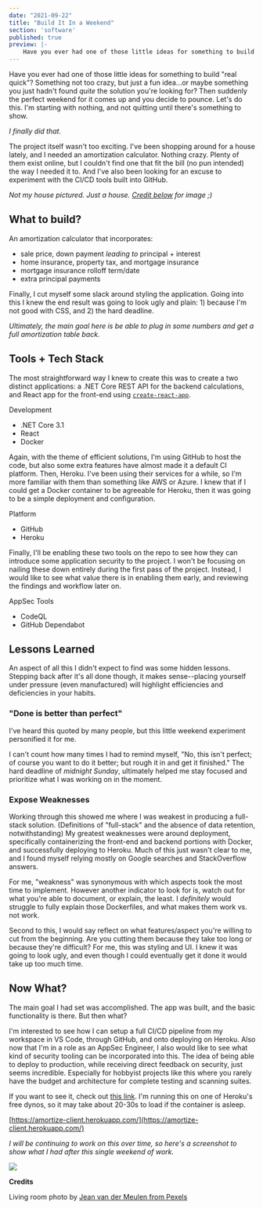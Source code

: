 ```yaml
---
date: "2021-09-22"
title: "Build It In a Weekend"
section: 'software'
published: true
preview: |-
    Have you ever had one of those little ideas for something to build "real quick"? Something not too crazy, but just a fun idea...or maybe something you just hadn't found _quite_ the solution you're looking for? Then suddenly the perfect weekend for it comes up and you decide to pounce. Let's do this. I'm starting with nothing, and not quitting until there's something to show.
---
```


Have you ever had one of those little ideas for something to build "real quick"? Something not too crazy, but just a fun idea...or maybe something you just hadn't found _quite_ the solution you're looking for? Then suddenly the perfect weekend for it comes up and you decide to pounce. Let's do this. I'm starting with nothing, and not quitting until there's something to show.

_I finally did that._

The project itself wasn't too exciting. I've been shopping around for a house lately, and I needed an amortization calculator. Nothing crazy. Plenty of them exist online, but I couldn't find one that fit the bill (no pun intended) the way I needed it to. And I've also been looking for an excuse to experiment with the CI/CD tools built into GitHub.

<CenteredImage
    width="800"
    height="500"
    layout="responsive"
    alt="Some living room"
    src="https://meddlin-web.s3.us-east-2.amazonaws.com/post_2021-09-24/pexels-jean-van-der-meulen-1457842.jpg" 
/>

_Not my house pictured. Just a house. [Credit below](https://www.pexels.com/photo/photo-of-living-room-1457842/) for image ;)_

## What to build?

An amortization calculator that incorporates:

- sale price, down payment _leading to_ principal + interest
- home insurance, property tax, and mortgage insurance
- mortgage insurance rolloff term/date
- extra principal payments

Finally, I cut myself some slack around styling the application. Going into this I knew the end result was going to look ugly and plain: 1) because I'm not good with CSS, and 2) the hard deadline.

_Ultimately, the main goal here is be able to plug in some numbers and get a full amortization table back._

## Tools + Tech Stack

The most straightforward way I knew to create this was to create a two distinct applications: a .NET Core REST API for the backend calculations, and React app for the front-end using [`create-react-app`](https://reactjs.org/docs/create-a-new-react-app.html).

Development
- .NET Core 3.1
- React
- Docker

Again, with the theme of efficient solutions, I'm using GitHub to host the code, but also some extra features have almost made it a default CI platform. Then, Heroku. I've been using their services for a while, so I'm more familiar with them than something like AWS or Azure. I knew that if I could get a Docker container to be agreeable for Heroku, then it was going to be a simple deployment and configuration.

Platform
- GitHub
- Heroku

Finally, I'll be enabling these two tools on the repo to see how they can introduce some application security to the project. I won't be focusing on nailing these down entirely during the first pass of the project. Instead, I would like to see what value there is in enabling them early, and reviewing the findings and workflow later on.

AppSec Tools
- CodeQL
- GitHub Dependabot

## Lessons Learned

An aspect of all this I didn't expect to find was some hidden lessons. Stepping back after it's all done though, it makes sense--placing yourself under pressure (even manufactured) will highlight efficiencies and deficiencies in your habits. 

### "Done is better than perfect"

I've heard this quoted by many people, but this little weekend experiment personified it for me.

I can't count how many times I had to remind myself, "No, this isn't perfect; of course you want to do it better; but rough it in and get it finished." The hard deadline of _midnight Sunday_, ultimately helped me stay focused and prioritize what I was working on in the moment. 

### Expose Weaknesses

Working through this showed me where I was weakest in producing a full-stack solution. (Definitions of "full-stack" and the absence of data retention, notwithstanding) My greatest weaknesses were around deployment, specifically containerizing the front-end and backend portions with Docker, and successfully deploying to Heroku. Much of this just wasn't clear to me, and I found myself relying mostly on Google searches and StackOverflow answers.

For me, "weakness" was synonymous with which aspects took the most time to implement. However another indicator to look for is, watch out for what you're able to document, or explain, the least. I _definitely_ would struggle to fully explain those Dockerfiles, and what makes them work vs. not work.

Second to this, I would say reflect on what features/aspect you're willing to cut from the beginning. Are you cutting them because they take too long or because they're difficult? For me, this was styling and UI. I knew it was going to look ugly, and even though I could eventually get it done it would take up too much time.

## Now What?

The main goal I had set was accomplished. The app was built, and the basic functionality is there. But then what?

I'm interested to see how I can setup a full CI/CD pipeline from my workspace in VS Code, through GitHub, and onto deploying on Heroku. Also now that I'm in a role as an AppSec Engineer, I also would like to see what kind of security tooling can be incorporated into this. The idea of being able to deploy to production, while receiving direct feedback on security, just seems incredible. Especially for hobbyist projects like this where you rarely have the budget and architecture for complete testing and scanning suites.

If you want to see it, check out [this link](https://amortize-client.herokuapp.com/). I'm running this on one of Heroku's free dynos, so it may take about 20-30s to load if the container is asleep.

[https://amortize-client.herokuapp.com/](https://amortize-client.herokuapp.com/)

_I will be continuing to work on this over time, so here's a screenshot to show what I had after this single weekend of work._

<img src="https://meddlin-web.s3.us-east-2.amazonaws.com/post_2021-09-24/amortize-demo-screenshot.png" />

**Credits**


Living room photo by [Jean van der Meulen from Pexels](https://www.pexels.com/photo/photo-of-living-room-1457842/)